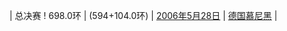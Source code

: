 | 总决赛
! 698.0环
| {{flagathlete|[[索尼娅·普法伊尔席夫特]]|GER}} (594+104.0环)
| [[2006年]][[5月28日]]
| [[德国]][[慕尼黑]]
| {{ed|女子50米步枪三姿总决赛世界纪录}}
<noinclude>[[Category:女子射击世界纪录导航模板|{{PAGENAME}}]]</noinclude>